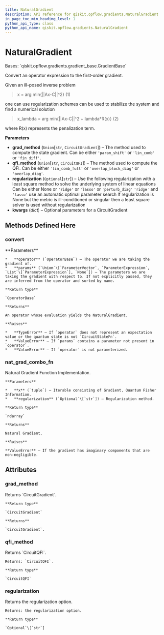 ```yaml
---
title: NaturalGradient
description: API reference for qiskit.opflow.gradients.NaturalGradient
in_page_toc_min_heading_level: 1
python_api_type: class
python_api_name: qiskit.opflow.gradients.NaturalGradient
---
```


# NaturalGradient

<Class id="qiskit.opflow.gradients.NaturalGradient" github="https://github.com/qiskit/qiskit/tree/stable/0.20/qiskit/opflow/gradients/natural_gradient.py" signature="NaturalGradient(grad_method='lin_comb', qfi_method='lin_comb_full', regularization=None, **kwargs)">
  Bases: `qiskit.opflow.gradients.gradient_base.GradientBase`

  Convert an operator expression to the first-order gradient.

  Given an ill-posed inverse problem

  > x = arg min\{||Ax-C||^2} (1)

  one can use regularization schemes can be used to stabilize the system and find a numerical solution

  > x\_lambda = arg min\{||Ax-C||^2 + lambda\*R(x)} (2)

  where R(x) represents the penalization term.

  **Parameters**

  *   **grad\_method** (`Union`\[`str`, `CircuitGradient`]) – The method used to compute the state gradient. Can be either `'param_shift'` or `'lin_comb'` or `'fin_diff'`.
  *   **qfi\_method** (`Union`\[`str`, `CircuitQFI`]) – The method used to compute the QFI. Can be either `'lin_comb_full'` or `'overlap_block_diag'` or `'overlap_diag'`.
  *   **regularization** (`Optional`\[`str`]) – Use the following regularization with a least square method to solve the underlying system of linear equations Can be either None or `'ridge'` or `'lasso'` or `'perturb_diag'` `'ridge'` and `'lasso'` use an automatic optimal parameter search If regularization is None but the metric is ill-conditioned or singular then a least square solver is used without regularization
  *   **kwargs** (*dict*) – Optional parameters for a CircuitGradient

  ## Methods Defined Here

  ### convert

  <Function id="qiskit.opflow.gradients.NaturalGradient.convert" name="convert" signature="NaturalGradient.convert(operator, params=None)">
    **Parameters**

    *   **operator** (`OperatorBase`) – The operator we are taking the gradient of.
    *   **params** (`Union`\[`ParameterVector`, `ParameterExpression`, `List`\[`ParameterExpression`], `None`]) – The parameters we are taking the gradient with respect to. If not explicitly passed, they are inferred from the operator and sorted by name.

    **Return type**

    `OperatorBase`

    **Returns**

    An operator whose evaluation yields the NaturalGradient.

    **Raises**

    *   **TypeError** – If `operator` does not represent an expectation value or the quantum state is not `CircuitStateFn`.
    *   **ValueError** – If `params` contains a parameter not present in `operator`.
    *   **ValueError** – If `operator` is not parameterized.
  </Function>

  ### nat\_grad\_combo\_fn

  <Function id="qiskit.opflow.gradients.NaturalGradient.nat_grad_combo_fn" name="nat_grad_combo_fn" signature="static NaturalGradient.nat_grad_combo_fn(x, regularization=None)">
    Natural Gradient Function Implementation.

    **Parameters**

    *   **x** (`tuple`) – Iterable consisting of Gradient, Quantum Fisher Information.
    *   **regularization** (`Optional`\[`str`]) – Regularization method.

    **Return type**

    `ndarray`

    **Returns**

    Natural Gradient.

    **Raises**

    **ValueError** – If the gradient has imaginary components that are non-negligible.
  </Function>

  ## Attributes

  ### grad\_method

  <Attribute id="qiskit.opflow.gradients.NaturalGradient.grad_method" name="grad_method">
    Returns `CircuitGradient`.

    **Return type**

    `CircuitGradient`

    **Returns**

    `CircuitGradient`.
  </Attribute>

  ### qfi\_method

  <Attribute id="qiskit.opflow.gradients.NaturalGradient.qfi_method" name="qfi_method">
    Returns `CircuitQFI`.

    Returns: `CircuitQFI`.

    **Return type**

    `CircuitQFI`
  </Attribute>

  ### regularization

  <Attribute id="qiskit.opflow.gradients.NaturalGradient.regularization" name="regularization">
    Returns the regularization option.

    Returns: the regularization option.

    **Return type**

    `Optional`\[`str`]
  </Attribute>
</Class>

